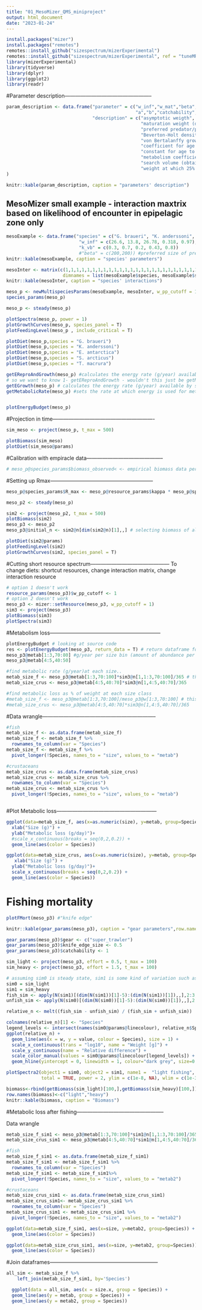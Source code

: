 ```yaml
---
title: "01_MesoMizer_QMS_miniproject"
output: html_document
date: "2023-01-24"
---
```


```r
install.packages("mizer")
install.packages("remotes")
remotes::install_github("sizespectrum/mizerExperimental")
remotes::install_github("sizespectrum/mizerExperimental", ref = "tuneMR")
library(mizerExperimental)
library(tidyverse)
library(dplyr)
library(ggplot2)
library(readr)
```



#Parameter description--------------------------------------------------

```r

param_description <- data.frame("parameter" = c("w_inf","w_mat","beta","sigma","R_max","k_vb","l25","l50",
                                                "a","b","catchability","h","k","ks","z0","gamma","w_mat25","erepro"),
                                "description" = c("asymptotic weigth",
                                                  "maturation weight (determines when 50% of the population has matured using a sigmoid function)",
                                                  "preferred predator/prey mass ratio","width of the feeding kernel",
                                                  "Beverton-Holt density dependence parameter",
                                                  "von Bertalanffy growth parameter","length at 25% catch","length at 50% catch",
                                                  "coefficient for age to size conversion",
                                                  "constant for age to size conversion","fisheries efficiency","maximum intake rate","metabolism constant",
                                                  "metabolism coefficient","background mortality coefficient",
                                                  "search volume (obtained from beta and sigma)",
                                                  "weight at which 25% of individuals are mature","reproductive output scalar")
)

knitr::kable(param_description, caption = "parameters' description")
```

## MesoMizer small example - interaction maxtrix based on likelihood of encounter in epipelagic zone only 

```r
mesoExample <- data.frame("species" = c("G. braueri", "K. anderssoni", "E. antarctica", "T. macrura", "S. arcticus"),
                           "w_inf" = c(26.6, 13.8, 26.78, 0.318, 0.97), 
                           "k_vb" = c(0.3, 0.7, 0.2, 0.43, 0.8))
                           #"beta" = c(200,200)) #preferred size of prey...small means close to their size
knitr::kable(mesoExample, caption = "species' parameters")

mesoInter <- matrix(c(1,1,1,1,1,1,1,1,1,1,1,1,1,1,1,1,1,1,1,1,1,1,1,1,1), ncol = 5, 
                     dimnames = list(mesoExample$species, mesoExample$species))
knitr::kable(mesoInter, caption = "species' interactions")


```
```r
meso_p <- newMultispeciesParams(mesoExample, mesoInter, w_pp_cutoff = 1, )
species_params(meso_p)

```
```r
meso_p <- steady(meso_p)

plotSpectra(meso_p, power = 1)
plotGrowthCurves(meso_p, species_panel = T)
plotFeedingLevel(meso_p , include_critical = T)
```
```r
plotDiet(meso_p,species = "G. braueri")
plotDiet(meso_p,species = "K. anderssoni")
plotDiet(meso_p,species = "E. antarctica")
plotDiet(meso_p,species = "S. arcticus")
plotDiet(meso_p,species = "T. macrura")
```
```r
getEReproAndGrowth(meso_p) #calculates the energy rate (g/year) available for reproduction and growth after metabolism and movement
# so we want to know 1- getEReproAndGrowth - wouldn't this just be getMetabolicRate()?
getEGrowth(meso_p) # calculates the energy rate (g/year) available by species and size for growth after metabolism, movement and reproduction have been accounted for
getMetabolicRate(meso_p) #sets the rate at which energy is used for metabolism and activity


plotEnergyBudget(meso_p)
```

#Projection in time----------------------------------------------------------

```r

sim_meso <- project(meso_p, t_max = 500)

plotBiomass(sim_meso)
plotDiet(sim_meso@params)

```
#Calibration with empiracle data--------------------------------------------

```r
# meso_p@species_params$biomass_observed< <- empirical biomass data per species in g
```


#Setting up Rmax-----------------------------------------------------------

```r
meso_p@species_params$R_max <- meso_p@resource_params$kappa * meso_p@species_params$w_inf^-1

meso_p2 <- steady(meso_p)

sim2 <- project(meso_p2, t_max = 500)
plotBiomass(sim2)
meso_p3 <- meso_p2
meso_p3@initial_n <- sim2@n[dim(sim2@n)[1],,] # selecting biomass of all species and sizes at the last time step
```
```r
plotDiet(sim2@params)
plotFeedingLevel(sim2)
plotGrowthCurves(sim2, species_panel = T)
```
#Cutting short resource spectrum---------------------------------------------
To change diets: shortcut resources, change interaction matrix, change interaction resource

```r
# option 1 doesn't work
resource_params(meso_p3)$w_pp_cutoff <- 1
# option 2 doesn't work
meso_p3 <- mizer::setResource(meso_p3, w_pp_cutoff = 1)
sim3 <- project(meso_p3)
plotBiomass(sim3)
plotSpectra(sim3)
```
#Metabolism loss---------------------------------------------------------------

```r
plotEnergyBudget # looking at source code
res <- plotEnergyBudget(meso_p3, return_data = T) # return dataframe for plot
meso_p3@metab[1:3,70:80] #g/year per size bin (amount of abundance per size bin) - rate need to be multiplied by n    (sim@n)
meso_p3@metab[4:5,40:50]

#find metabolic rate (g/year)at each size..
metab_size_f <- meso_p3@metab[1:3,70:100]*sim3@n[1,1:3,70:100]/365 # this should be metabolic loss - g/day of biomass per size....
metab_size_crus <- meso_p3@metab[4:5,40:70]*sim3@n[1,4:5,40:70]/365

#find metabolic loss as % of weight at each size class
#metab_size_f <- meso_p3@metab[1:3,70:100]/meso_p3@w[1:3,70:100] # this should be metabolic loss - g/day of biomass per size....
#metab_size_crus <- meso_p3@metab[4:5,40:70]*sim3@n[1,4:5,40:70]/365

```

#Data wrangle-----------------------------------------------------------------

```r

#fish
metab_size_f <- as.data.frame(metab_size_f)
metab_size_f <- metab_size_f %>% 
  rownames_to_column(var = "Species")
metab_size_f <- metab_size_f %>%
  pivot_longer(!Species, names_to = "size", values_to = "metab")

#crustaceans
metab_size_crus <- as.data.frame(metab_size_crus)
metab_size_crus <- metab_size_crus %>% 
  rownames_to_column(var = "Species")
metab_size_crus <- metab_size_crus %>%
  pivot_longer(!Species, names_to = "size", values_to = "metab")



```


#Plot Metabolic loss---------------------------------------------------------

```r


ggplot(data=metab_size_f, aes(x=as.numeric(size), y=metab, group=Species)) +
  xlab("Size (g)") +
  ylab("Metabolic loss (g/day)")+
  #scale_x_continuous(breaks = seq(0,2,0.2)) +
  geom_line(aes(color = Species))

ggplot(data=metab_size_crus, aes(x=as.numeric(size), y=metab, group=Species)) +
   xlab("Size (g)") +
  ylab("Metabolic loss (g/day)")+
  scale_x_continuous(breaks = seq(0,2,0.2)) +
  geom_line(aes(color = Species))


```


# Fishing mortality


```r
plotFMort(meso_p3) #"knife edge" 
```

```r
knitr::kable(gear_params(meso_p3), caption = "gear parameters",row.names = F,digits = 12)
```

```r
gear_params(meso_p3)$gear <- c("super_trawler")
gear_params(meso_p3)$knife_edge_size <- 0.5
gear_params(meso_p3)$catchability <- 1
```




```r

sim_light <- project(meso_p3, effort = 0.5, t_max = 100)
sim_heavy <- project(meso_p3, effort = 1.5, t_max = 100)

```




```r
# assuming sim0 is steady state, sim1 is some kind of variation such as fishing
sim0 = sim_light
sim1 = sim_heavy
fish_sim <- apply(N(sim1)[(dim(N(sim1))[1]-5):(dim(N(sim1))[1]),,],2:3,mean)
unfish_sim <- apply(N(sim0)[(dim(N(sim0))[1]-5):(dim(N(sim0))[1]),,],2:3,mean)

relative_n <- melt((fish_sim - unfish_sim) / (fish_sim + unfish_sim)) 

colnames(relative_n)[1] <- "Species"
legend_levels <- intersect(names(sim0@params@linecolour), relative_n$Species)
ggplot(relative_n) +
  geom_line(aes(x = w, y = value, colour = Species), size = 1) +
  scale_x_continuous(trans = "log10", name = "Weight [g]") +
  scale_y_continuous(name = "Relative difference") +
  scale_color_manual(values = sim0@params@linecolour[legend_levels]) +
  geom_hline(yintercept = 0, linewidth = 1, colour="dark grey", size=0.75)

```

```r
plotSpectra2(object1 = sim0, object2 = sim1, name1 =  "light fishing", name2 =  "heavy fishing", 
             total = TRUE, power = 2, ylim = c(1e-8, NA), wlim = c(1e-3, NA))
```



```r
biomass<-rbind(getBiomass(sim_light)[100,],getBiomass(sim_heavy)[100,])
row.names(biomass)<-c("light","heavy")
knitr::kable(biomass, caption = "Biomass")
```

#Metabolic loss after fishing--------------------------------------------------


Data wrangle

```r

metab_size_f_sim1 <- meso_p3@metab[1:3,70:100]*sim1@n[1,1:3,70:100]/365 # this should be metabolic loss - g/day of biomass per size....
metab_size_crus_sim1 <- meso_p3@metab[4:5,40:70]*sim1@n[1,4:5,40:70]/365

#fish
metab_size_f_sim1 <- as.data.frame(metab_size_f_sim1)
metab_size_f_sim1 <- metab_size_f_sim1 %>% 
  rownames_to_column(var = "Species")
metab_size_f_sim1 <- metab_size_f_sim1%>%
  pivot_longer(!Species, names_to = "size", values_to = "metab2")

#crustaceans
metab_size_crus_sim1 <- as.data.frame(metab_size_crus_sim1)
metab_size_crus_sim1<- metab_size_crus_sim1 %>% 
  rownames_to_column(var = "Species")
metab_size_crus_sim1 <- metab_size_crus_sim1 %>%
  pivot_longer(!Species, names_to = "size", values_to = "metab2")


```



```r

ggplot(data=metab_size_f_sim1, aes(x=size, y=metab2, group=Species)) +
  geom_line(aes(color = Species))

ggplot(data=metab_size_crus_sim1, aes(x=size, y=metab2, group=Species)) +
  geom_line(aes(color = Species))

```
#Join dataframes--------------------------------------------------------------

```r
all_sim <- metab_size_f %>%
    left_join(metab_size_f_sim1, by='Species') 
```

```r

  ggplot(data = all_sim, aes(x = size.x, group = Species)) +
  geom_line(aes(y = metab, group = Species)) +
  geom_line(aes(y = metab2, group = Species))


```





